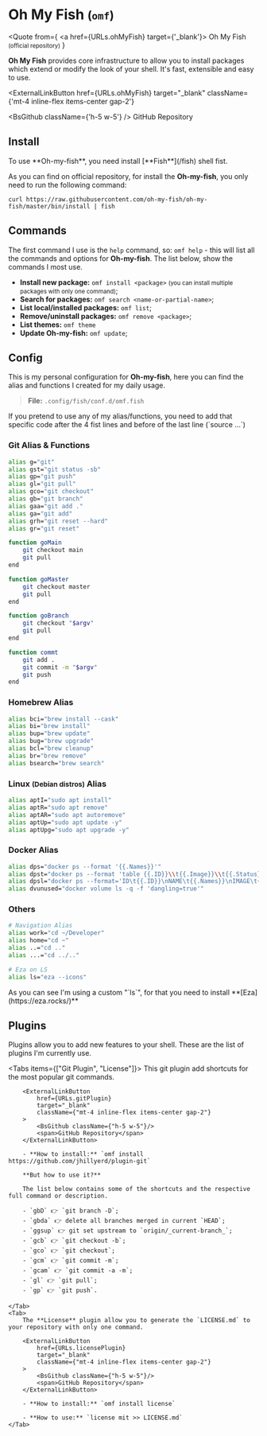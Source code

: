 
# Oh My Fish <small>(`omf`)</small>

<Quote
  from={
    <a href={URLs.ohMyFish} target={'_blank'}>
      Oh My Fish <small>(official repository)</small>
    </a>
  }
>
  <strong>Oh My Fish</strong> provides core infrastructure to allow you to install packages which
  extend or modify the look of your shell. It's fast, extensible and easy to use.
</Quote>

<ExternalLinkButton
  href={URLs.ohMyFish}
  target="_blank"
  className={'mt-4 inline-flex items-center gap-2'}
>
  <BsGithub className={'h-5 w-5'} />
  <span>GitHub Repository</span>
</ExternalLinkButton>

## Install

<Callout emoji="⚠️️️">
  To use **Oh-my-fish**, you need install [**Fish**](/fish) shell fist.
</Callout>

As you can find on official repository, for install the **Oh-my-fish**, you only need to run the following command:

```shell
curl https://raw.githubusercontent.com/oh-my-fish/oh-my-fish/master/bin/install | fish
```

## Commands

The first command I use is the `help` command, so: `omf help` - this will list all the commands and options for **Oh-my-fish**. The list below, show the commands I most use.

- **Install new package:** `omf install <package>` <small>(you can install multiple packages with only one command)</small>;
- **Search for packages:** `omf search <name-or-partial-name>`;
- **List local/installed packages:** `omf list`;
- **Remove/uninstall packages:** `omf remove <package>`;
- **List themes:** `omf theme`
- **Update Oh-my-fish:** `omf update`;

## Config

This is my personal configuration for **Oh-my-fish**, here you can find the alias and functions I created for my daily usage.

> **File:** `.config/fish/conf.d/omf.fish`

<Callout emoji="⚠️️️">
  If you pretend to use any of my alias/functions, you need to add that specific code after the 4
  fist lines and before of the last line (`source ...`)
</Callout>

### Git Alias & Functions

```bash filename=".config/fish/conf.d/omf.fish" copy
alias g="git"
alias gst="git status -sb"
alias gp="git push"
alias gl="git pull"
alias gco="git checkout"
alias gb="git branch"
alias gaa="git add ."
alias ga="git add"
alias grh="git reset --hard"
alias gr="git reset"

function goMain
    git checkout main
    git pull
end

function goMaster
    git checkout master
    git pull
end

function goBranch
    git checkout "$argv"
    git pull
end

function commt
    git add .
    git commit -m "$argv"
    git push
end
```

### Homebrew Alias

```bash filename=".config/fish/conf.d/omf.fish" copy
alias bci="brew install --cask"
alias bi="brew install"
alias bup="brew update"
alias bug="brew upgrade"
alias bcl="brew cleanup"
alias br="brew remove"
alias bsearch="brew search"
```

### Linux <small>(Debian distros)</small> Alias

```bash filename=".config/fish/conf.d/omf.fish" copy
alias aptI="sudo apt install"
alias aptR="sudo apt remove"
alias aptAR="sudo apt autoremove"
alias aptUp="sudo apt update -y"
alias aptUpg="sudo apt upgrade -y"
```

### Docker Alias

```bash filename=".config/fish/conf.d/omf.fish" copy
alias dps="docker ps --format '{{.Names}}'"
alias dpst="docker ps --format 'table {{.ID}}\\t{{.Image}}\\t{{.Status}}\\t{{.Names}}'"
alias dpsl="docker ps --format='ID\t{{.ID}}\nNAME\t{{.Names}}\nIMAGE\t{{.Image}}\nPORTS\t{{.Ports}}\nCOMMAND\t{{.Command}}\nCREATED\t{{.CreatedAt}}\nSTATUS\t{{.Status}}\n'"
alias dvunused="docker volume ls -q -f 'dangling=true'"
```

### Others

```bash filename=".config/fish/conf.d/omf.fish" copy
# Navigation Alias
alias work="cd ~/Developer"
alias home="cd ~"
alias ..="cd .."
alias ...="cd ../.."

# Eza on LS
alias ls="eza --icons"
```

<Callout emoji="⚠️️️">
  As you can see I'm using a custom "`ls`", for that you need to install
  **[Eza](https://eza.rocks/)**
</Callout>

## Plugins

Plugins allow you to add new features to your shell. These are the list of plugins I'm currently use.

<Tabs items={["Git Plugin", "License"]}>
    <Tab>
        This git plugin add shortcuts for the most popular git commands.

        <ExternalLinkButton
            href={URLs.gitPlugin}
            target="_blank"
            className={"mt-4 inline-flex items-center gap-2"}
        >
            <BsGithub className={"h-5 w-5"}/>
            <span>GitHub Repository</span>
        </ExternalLinkButton>

        - **How to install:** `omf install https://github.com/jhillyerd/plugin-git`

        **But how to use it?**

        The list below contains some of the shortcuts and the respective full command or description.

        - `gbD` 👉 `git branch -D`;
        - `gbda` 👉 delete all branches merged in current `HEAD`;
        - `ggsup` 👉 git set upstream to `origin/_current-branch_`;
        - `gcb` 👉 `git checkout -b`;
        - `gco` 👉 `git checkout`;
        - `gcm` 👉 `git commit -m`;
        - `gcam` 👉 `git commit -a -m`;
        - `gl` 👉 `git pull`;
        - `gp` 👉 `git push`.

    </Tab>
    <Tab>
        The **License** plugin allow you to generate the `LICENSE.md` to your repository with only one command.

        <ExternalLinkButton
            href={URLs.licensePlugin}
            target="_blank"
            className={"mt-4 inline-flex items-center gap-2"}
        >
            <BsGithub className={"h-5 w-5"}/>
            <span>GitHub Repository</span>
        </ExternalLinkButton>

        - **How to install:** `omf install license`

        - **How to use:** `license mit >> LICENSE.md`
    </Tab>

</Tabs>
